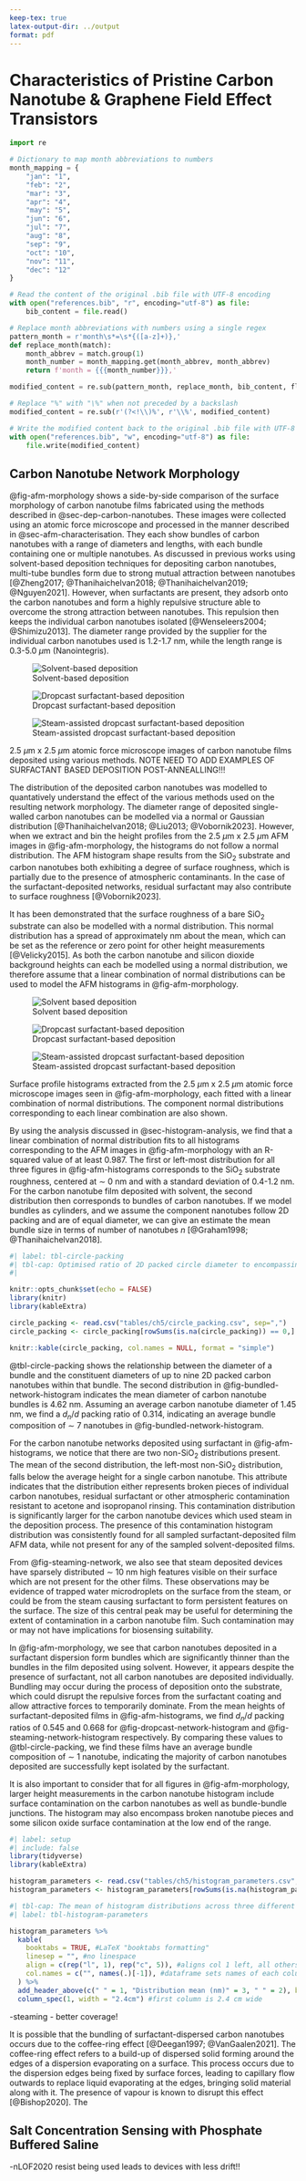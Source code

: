 ```yaml
---
keep-tex: true
latex-output-dir: ../output
format: pdf
---
```


#	Characteristics of Pristine Carbon Nanotube & Graphene Field Effect Transistors

```python
import re

# Dictionary to map month abbreviations to numbers
month_mapping = {
    "jan": "1",
    "feb": "2",
    "mar": "3",
    "apr": "4",
    "may": "5",
    "jun": "6",
    "jul": "7",
    "aug": "8",
    "sep": "9",
    "oct": "10",
    "nov": "11",
    "dec": "12"
}

# Read the content of the original .bib file with UTF-8 encoding
with open("references.bib", "r", encoding="utf-8") as file:
    bib_content = file.read()

# Replace month abbreviations with numbers using a single regex
pattern_month = r'month\s*=\s*{([a-z]+)},'
def replace_month(match):
    month_abbrev = match.group(1)
    month_number = month_mapping.get(month_abbrev, month_abbrev)
    return f'month = {{{month_number}}},'

modified_content = re.sub(pattern_month, replace_month, bib_content, flags=re.IGNORECASE)

# Replace "%" with "\%" when not preceded by a backslash
modified_content = re.sub(r'(?<!\\)%', r'\\%', modified_content)

# Write the modified content back to the original .bib file with UTF-8 encoding
with open("references.bib", "w", encoding="utf-8") as file:
    file.write(modified_content)
```

##	Carbon Nanotube Network Morphology

@fig-afm-morphology shows a side-by-side comparison of the surface morphology of carbon nanotube films fabricated using the methods described in @sec-dep-carbon-nanotubes. These images were collected using an atomic force microscope and processed in the manner described in @sec-afm-characterisation. They each show bundles of carbon nanotubes with a range of diameters and lengths, with each bundle containing one or multiple nanotubes. As discussed in previous works using solvent-based deposition techniques for depositing carbon nanotubes, multi-tube bundles form due to strong mutual attraction between nanotubes [@Zheng2017; @Thanihaichelvan2018; @Thanihaichelvan2019; @Nguyen2021]. However, when surfactants are present, they adsorb onto the carbon nanotubes and form a highly repulsive structure able to overcome the strong attraction between nanotubes. This repulsion then keeps the individual carbon nanotubes isolated [@Wenseleers2004; @Shimizu2013]. The diameter range provided by the supplier for the individual carbon nanotubes used is 1.2-1.7 nm, while the length range is 0.3-5.0 $\mu$m (Nanointegris).

::: {#fig-afm-morphology layout="[[47.5,-5,47.5], [-26.25,47.5,-26.25]]"}

![Solvent-based deposition](figures/ch5/Ned_NTQ24_20220125_00235.png){#fig-bundled-network}

![Dropcast surfactant-based deposition](figures/ch5/Ned_NTQ8C7_w4_pristine_00084_20210428(2).png){#fig-dropcast-network}

![Steam-assisted dropcast surfactant-based deposition](figures/ch5/Ned_NGQ14D2_W4_pristine_20220713_00567.png){#fig-steaming-network}

2.5 $\mu$m x 2.5 $\mu$m atomic force microscope images of carbon nanotube films deposited using various methods. NOTE NEED TO ADD EXAMPLES OF SURFACTANT BASED DEPOSITION POST-ANNEALLING!!!
:::

The distribution of the deposited carbon nanotubes was modelled to quantatively understand the effect of the various methods used on the resulting network morphology. The diameter range of deposited single-walled carbon nanotubes can be modelled via a normal or Gaussian distribution [@Thanihaichelvan2018; @Liu2013; @Vobornik2023]. However, when we extract and bin the height profiles from the 2.5 $\mu$m x 2.5 $\mu$m AFM images in @fig-afm-morphology, the histograms do not follow a normal distribution. The AFM histogram shape results from the SiO$_2$ substrate and carbon nanotubes both exhibiting a degree of surface roughness, which is partially due to the presence of atmospheric contaminants. In the case of the surfactant-deposited networks, residual surfactant may also contribute to surface roughness [@Vobornik2023]. 

It has been demonstrated that the surface roughness of a bare SiO$_2$ substrate can also be modelled with a normal distribution. This normal distribution has a spread of approximately \pm1 nm about the mean, which can be set as the reference or zero point for other height measurements [@Velicky2015]. As both the carbon nanotube and silicon dioxide background heights can each be modelled using a normal distribution, we therefore assume that a linear combination of normal distributions can be used to model the AFM histograms in @fig-afm-morphology. 

::: {#fig-afm-histograms layout="[[47.5,-5,47.5], [-26.25,47.5,-26.25]]"}

![Solvent based deposition](figures/ch5/Ned_NTQ24_20220125_00235_histogram.png){#fig-bundled-network-histogram}

![Dropcast surfactant-based deposition](figures/ch5/Ned_NTQ8C7_w4_pristine_00084_20210428(2)_histogram.png){#fig-dropcast-network-histogram}

![Steam-assisted dropcast surfactant-based deposition ](figures/ch5/Ned_NGQ14D2_W4_pristine_20220713_00567_histogram.png){#fig-steaming-network-histogram}

Surface profile histograms extracted from the 2.5 $\mu$m x 2.5 $\mu$m atomic force microscope images seen in @fig-afm-morphology, each fitted with a linear combination of normal distributions. The component normal distributions corresponding to each linear combination are also shown.
:::

By using the analysis discussed in @sec-histogram-analysis, we find that a linear combination of normal distribution fits to all histograms corresponding to the AFM images in @fig-afm-morphology with an R-squared value of at least 0.987. The first or left-most distribution for all three figures in @fig-afm-histograms corresponds to the SiO$_2$ substrate roughness, centered at $\sim$ 0 nm and with a standard deviation of 0.4-1.2 nm. For the carbon nanotube film deposited with solvent, the second distribution then corresponds to bundles of carbon nanotubes. If we model bundles as cylinders, and we assume the component nanotubes follow 2D packing and are of equal diameter, we can give an estimate the mean bundle size in terms of number of nanotubes *n* [@Graham1998; @Thanihaichelvan2018].

```r
#| label: tbl-circle-packing
#| tbl-cap: Optimised ratio of 2D packed circle diameter to encompassing circle diameter, given to 3 s.f. (encompassing circle diameter = $d$, number of packed circles = $n$, approximate packed circle diameter = $d_n$).\\
#|

knitr::opts_chunk$set(echo = FALSE)
library(knitr)
library(kableExtra)

circle_packing <- read.csv("tables/ch5/circle_packing.csv", sep=",")
circle_packing <- circle_packing[rowSums(is.na(circle_packing)) == 0,]

knitr::kable(circle_packing, col.names = NULL, format = "simple")
```

@tbl-circle-packing shows the relationship between the diameter of a bundle and the constituent diameters of up to nine 2D packed carbon nanotubes within that bundle. The second distribution in @fig-bundled-network-histogram indicates the mean diameter of carbon nanotube bundles is 4.62 nm. Assuming an average carbon nanotube diameter of 1.45 nm, we find a $d_n$/$d$ packing ratio of 0.314, indicating an average bundle composition of $\sim$ 7 nanotubes in @fig-bundled-network-histogram.

For the carbon nanotube networks deposited using surfactant in @fig-afm-histograms, we notice that there are two non-SiO$_2$ distributions present. The mean of the second distribution, the left-most non-SiO$_2$ distribution, falls below the average height for a single carbon nanotube. This attribute indicates that the distribution either represents broken pieces of individual carbon nanotubes, residual surfactant or other atmospheric contamination resistant to acetone and isopropanol rinsing. This contamination distribution is significantly larger for the carbon nanotube devices which used steam in the deposition process. The presence of this contamination histogram distribution was consistently found for all sampled surfactant-deposited film AFM data, while not present for any of the sampled solvent-deposited films.

From @fig-steaming-network, we also see that steam deposited devices have sparsely distributed $\sim$ 10 nm high features visible on their surface which are not present for the other films. These observations may be evidence of trapped water microdroplets on the surface from the steam, or could be from the steam causing surfactant to form persistent features on the surface. The size of this central peak may be useful for determining the extent of contamination in a carbon nanotube film. Such contamination may or may not have implications for biosensing suitability.

In @fig-afm-morphology, we see that carbon nanotubes deposited in a surfactant dispersion form bundles which are significantly thinner than the bundles in the film deposited using solvent. However, it appears despite the presence of surfactant, not all carbon nanotubes are deposited individually. Bundling may occur during the process of deposition onto the substrate, which could disrupt the repulsive forces from the surfactant coating and allow attractive forces to temporarily dominate. From the mean heights of surfactant-deposited films in @fig-afm-histograms, we find $d_n$/$d$ packing ratios of 0.545 and 0.668 for @fig-dropcast-network-histogram and @fig-steaming-network-histogram respectively. By comparing these values to @tbl-circle-packing, we find these films have an average bundle composition of $\sim$ 1 nanotube, indicating the majority of carbon nanotubes deposited are successfully kept isolated by the surfactant. 

It is also important to consider that for all figures in  @fig-afm-morphology, larger height measurements in the carbon nanotube histogram include surface contamination on the carbon nanotubes as well as bundle-bundle junctions. The histogram may also encompass broken nanotube pieces and some silicon oxide surface contamination at the low end of the range.

```r
#| label: setup
#| include: false
library(tidyverse)
library(kableExtra)

histogram_parameters <- read.csv("tables/ch5/histogram_parameters.csv", sep=",", check.names=FALSE)
histogram_parameters <- histogram_parameters[rowSums(is.na(histogram_parameters)) == 0,]
```

```r
#| tbl-cap: The mean of histogram distributions across three different samples for carbon nanotube films deposited using various methods, along with the mean sample coverage with bundles and mean proportion of multitubed bundles present
#| label: tbl-histogram-parameters

histogram_parameters %>% 
  kable(
    booktabs = TRUE, #LaTeX "booktabs formatting"
    linesep = "", #no linespace
    align = c(rep("l", 1), rep("c", 5)), #aligns col 1 left, all others center
    col.names = c("", names(.)[-1]), #dataframe sets names of each column
  ) %>%
  add_header_above(c(" " = 1, "Distribution mean (nm)" = 3, " " = 2), bold = TRUE) %>% #rows 2,3,4 have a header "Distribution mean (nm)"
  column_spec(1, width = "2.4cm") #first column is 2.4 cm wide

```

-steaming - better coverage!

It is possible that the bundling of surfactant-dispersed carbon nanotubes occurs due to the coffee-ring effect [@Deegan1997; @VanGaalen2021]. The coffee-ring effect refers to a build-up of dispersed solid forming around the edges of a dispersion evaporating on a surface. This process occurs due to the dispersion edges being fixed by surface forces, leading to capillary flow outwards to replace liquid evaporating at the edges, bringing solid material along with it. The presence of vapour is known to disrupt this effect [@Bishop2020]. The 




##	Salt Concentration Sensing with Phosphate Buffered Saline {#sec-dummy-sensing}

-nLOF2020 resist being used leads to devices with less drift!!